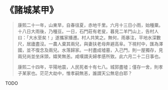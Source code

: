 # 《諸城某甲》

> 康熙二十一年，山東旱，自春徂夏，赤地千里。六月十三日小雨，始種粟。十八日大雨後，乃種豆。一日，石門莊有老叟，暮見二羊鬥山上，告村人曰：「大水至矣！」遂攜家播遷。村人共笑之。無何，雨暴注，平地水深數尺，居廬盡沒。一農人棄其兩兒，與妻扶老母奔避高阜。下視村中，匯為澤國，並不復念及兩兒。水落歸家。一村盡成墟墓，入己門，則一屋獨存，見兩兒尚並坐床頭，嬉笑無恙。咸嘆謂夫婦孝感所致。此六月二十二日事也。
>
> 康熙二十四年，平陽地震，人民死者十有七八。城郭盡墟；僅存一舍，則孝子某家也。茫茫大劫中，惟孝嗣無恙，誰謂天公無皂白耶？

TODO
